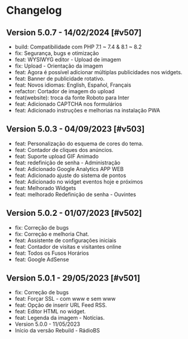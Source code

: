 # Changelog

## Version 5.0.7 - 14/02/2024 [#v507]
- build: Compatibilidade com PHP 7.1 ~ 7.4 & 8.1 ~ 8.2
- fix: Segurança, bugs e otimização
- feat: WYSIWYG editor - Upload de imagem
- fix: Upload - Orientação da imagem
- feat: Agora é possível adicionar múltiplas publicidades nos widgets.
- feat: Banner de publicidade rotativo.
- feat: Novos idiomas: English, Español, Français
- refactor: Cortador de imagem do upload
- feat(website): troca da fonte Roboto para Inter
- feat: Adicionado CAPTCHA nos formulários
- feat: Adicionado instruções e melhorias na instalação PWA

## Version 5.0.3 - 04/09/2023 [#v503]
- feat: Personalização do esquema de cores do tema.
- feat: Contador de cliques dos anúncios.
- feat: Suporte upload GIF Animado
- feat: redefinição de senha - Administração
- feat: Adicionado Google Analytics APP WEB
- feat: Adicionado ajuste do sistema de pontos
- feat: Adicionado no widget eventos hoje e próximos
- feat: Melhorado Widgets
- feat: melhorado Redefinição de senha - Ouvintes

## Version 5.0.2 - 01/07/2023 [#v502]
- fix: Correção de bugs
- fix: Correção e melhoria Chat.
- feat: Assistente de configurações iniciais
- feat: Contador de visitas e visitantes online
- feat: Todos os Fusos Horários
- feat: Google AdSense

## Version 5.0.1 - 29/05/2023 [#v501]
- fix: Correção de bugs
- feat: Forçar SSL - com www e sem www
- feat: Opção de inserir URL Feed RSS.
- feat: Editor HTML no widget.
- feat: Legenda da imagem - Notícias.
- Version 5.0.0 - 11/05/2023
- Início da versão Rebuild - RádioBS
